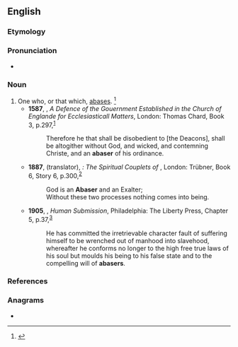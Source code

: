 ==English==

===Etymology===
{{suffix|en|abase|er|id2=agent noun}}

===Pronunciation===
* {{a|GenAm}} {{IPA|en|/əˈbeɪs.ɚ/}}

===Noun===
{{en-noun}}

# One who, or that which, [[abase]]s. {{defdate|Late 16<sup>th</sup> century.}}<ref>{{R:SOED5|page=2}}</ref>
#* '''1587''', {{w|John Bridges (bishop)|John Bridges}}, ''A Defence of the Gouernment Established in the Church of Englande for Ecclesiasticall Matters'', London: Thomas Chard, Book 3, p.{{nbsp}}297,<sup>[http://name.umdl.umich.edu/A16832.0001.001]</sup>
#*: Therefore he that shall be disobedient to [the Deacons], shall be altogither without God, and wicked, and contemning Christe, and an '''abaser''' of his ordinance.
#* '''1887''', {{w|E. H. Whinfield}} (translator), ''{{w|Masnavi|Masnavi I Ma’navi}}: The Spiritual Couplets of {{w|Rumi|Maulána Jalálu-’d-Dín Muhammad i Rúmi}}'', London: Trübner, Book 6, Story 6, p.{{nbsp}}300,<sup>[https://archive.org/details/cu31924026910251]</sup>
#*: God is an '''Abaser''' and an Exalter;
#*: Without these two processes nothing comes into being.
#* '''1905''', {{w|Morrison I. Swift}}, ''Human Submission'', Philadelphia: The Liberty Press, Chapter 5, p.{{nbsp}}37,<sup>[https://archive.org/details/humansubmission00swifrich]</sup>
#*: He has committed the irretrievable character fault of suffering himself to be wrenched out of manhood into slavehood, whereafter he conforms no longer to the high free true laws of his soul but moulds his being to his false state and to the compelling will of '''abasers'''.

===References===
<references/>

===Anagrams===
* {{anagrams|en|a=aabers|Abares|Raabes|abears|abrase}}